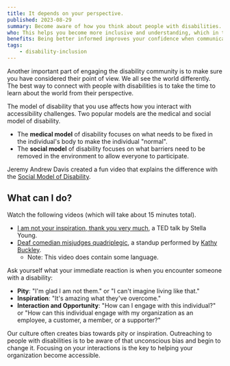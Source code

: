 ```yaml
---
title: It depends on your perspective.
published: 2023-08-29
summary: Become aware of how you think about people with disabilities. Follow disability advocates to learn and reflect on how your perception and their perception varies.
who: This helps you become more inclusive and understanding, which in turn helps you better connect with and support people with disabilities.
benefits: Being better informed improves your confidence when communicating with the disability community.
tags:
    - disability-inclusion
---
```



Another important part of engaging the disability community is to make sure you have considered their point of view. We all see the world differently. The best way to connect with people with disabilities is to take the time to learn about the world from their perspective.

The model of disability that you use affects how you interact with accessibility challenges. Two popular models are the medical and social model of disability. 
- The __medical model__ of disability focuses on what needs to be fixed in the individual's body to make the individual "normal". 
- The __social model__ of disability focuses on what barriers need to be removed in the environment to allow everyone to participate.

Jeremy Andrew Davis created a fun video that explains the difference with the [Social Model of Disability](https://www.tiktok.com/@jeremyandrewdavis/video/7136580667789364522?is_copy_url=1&is_from_webapp=v1&refer=creator_embed&referer_url=https%3A%2F%2Fwww-jeremyandrewdavis-com.filesusr.com%2Fhtml%2F4998f2_b1f5c2c31f662228a26dd323c4badcb1.html). 

## What can I do?

Watch the following videos (which will take about 15 minutes total).
- [I am not your inspiration, thank you very much](https://www.ted.com/talks/stella_young_i_m_not_your_inspiration_thank_you_very_much/transcript?language=en), a TED talk by Stella Young.
- [Deaf comedian misjudges quadriplegic](https://www.facebook.com/watch/?v=2503107733107713), a standup performed by [Kathy Buckley](https://www.kathybuckley.com/).
    - Note: This video does contain some language.

Ask yourself what your immediate reaction is when you encounter someone with a disability:
- __Pity__: "I'm glad I am not them." or "I can't imagine living like that."
- __Inspiration__: "It's amazing what they've overcome."
- __Interaction and Opportunity__: "How can I engage with this individual?" or "How can this individual engage with my organization as an employee, a customer, a member, or a supporter?"

Our culture often creates bias towards pity or inspiration. Outreaching to people with disabilities is to be aware of that unconscious bias and begin to change it. Focusing on your interactions is the key to helping your organization become accessible.
